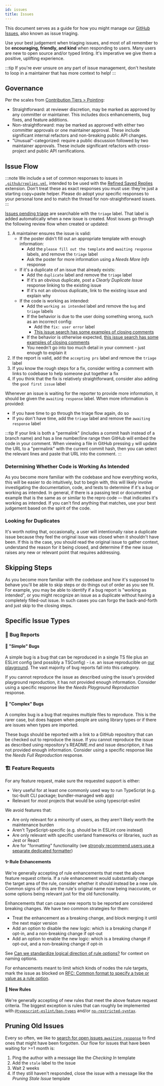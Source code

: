 ```yaml
---
id: issues
title: Issues
---
```


This document serves as a guide for how you might manage our [GitHub Issues](https://docs.github.com/issues), also known as issue triaging.

Use your best judgement when triaging issues, and most of all remember to be **encouraging, friendly, and kind** when responding to users.
Many users are new to open source and/or typed linting.
It's imperative we give them a positive, uplifting experience.

:::tip
If you're ever unsure on any part of issue management, don't hesitate to loop in a maintainer that has more context to help!
:::

## Governance

Per the scales from [Contribution Tiers > Pointing](./Contributor_Tiers.mdx#pointing):

- Straightforward: at reviewer discretion, may be marked as approved by any committer or maintainer.
  This includes docs enhancements, bug fixes, and feature additions.
- Non-straightforward: may be marked as approved with either two committer approvals or one maintainer approval.
  These include significant internal refactors and non-breaking public API changes.
- "Unusual"-categorized: require a public discussion followed by two maintainer approvals.
  These include significant refactors with cross-project and public API ramifications.

## Issue Flow

:::note
We include a set of common responses to issues in [`.github/replies.yml`](https://github.com/typescript-eslint/typescript-eslint/blob/main/.github/replies.yml), intended to be used with the [Refined Saved Replies](https://github.com/JoshuaKGoldberg/refined-saved-replies) extension.
Don't treat these as exact responses you must use: they're just a starting copy+paste helper.
Please do adopt your specific responses to your personal tone and to match the thread for non-straightforward issues.
:::

[Issues pending triage](https://github.com/typescript-eslint/typescript-eslint/issues?q=is%3Aopen+is%3Aissue+label%3Atriage) are searchable with the `triage` label.
That label is added automatically when a new issue is created.
Most issues go through the following review flow when created or updated:

1. A maintainer ensures the issue is valid:
   - If the poster didn't fill out an appropriate template with enough information:
     - Add the `please fill out the template` and `awaiting response` labels, and remove the `triage` label
     - Ask the poster for more information using a _Needs More Info_ response
   - If it's a duplicate of an issue that already exists:
     - Add the `duplicate` label and remove the `triage` label
     - If it's an obvious duplicate, post a _Clearly Duplicate Issue_ response linking to the existing issue
     - If it's not an obvious duplicate, link to the existing issue and explain why
   - If the code is working as intended:
     - Add the `working as intended` label and remove the `bug` and `triage` labels
     - If the behavior is due to the user doing something wrong, such as an incorrect config:
       - Add the `fix: user error` label
       - [This issue search has some examples of closing comments](https://github.com/typescript-eslint/typescript-eslint/issues?q=is%3Aissue+sort%3Aupdated-desc+label%3A%22fix%3A+user+error%22+is%3Aclosed)
     - If the behavior is otherwise expected, [this issue search has some examples of closing comments](https://github.com/typescript-eslint/typescript-eslint/issues?q=is%3Aissue+sort%3Aupdated-desc+label%3A%22working+as+intended%22+-label%3A%22fix%3A+user+error%22+is%3Aclosed+)
     - You needn't go into too much detail in your comment - just enough to explain it
2. If the report is valid, add the `accepting prs` label and remove the `triage` label
3. If you know the rough steps for a fix, consider writing a comment with links to codebase to help someone put together a fix
4. If you think that the fix is relatively straightforward, consider also adding the `good first issue` label

Whenever an issue is waiting for the reporter to provide more information, it should be given the `awaiting response` label.
When more information is provided:

- If you have time to go through the triage flow again, do so
- If you don't have time, add the `triage` label and remove the `awaiting response` label

:::tip
If your link is both a "permalink" (includes a commit hash instead of a branch name) and has a line number/line range then GitHub will embed the code in your comment.
When viewing a file in GitHub pressing `y` will update the URL to a "permalink" with the current commit hash, then you can select the relevant lines and paste that URL into the comment.
:::

### Determining Whether Code is Working As Intended

As you become more familiar with the codebase and how everything works, this will be easier to do intuitively, but to begin with, this will likely involve investigating the documentation, code, and tests to determine if it's a bug or working as intended.
In general, if there is a passing test or documented example that is the same as or similar to the repro code — that indicates it's working as intended.
If you can't find anything that matches, use your best judgement based on the spirit of the code.

### Looking for Duplicates

It's worth noting that, occasionally, a user will intentionally raise a duplicate issue because they feel the original issue was closed when it shouldn't have been.
If this is the case, you should read the original issue to gather context, understand the reason for it being closed, and determine if the new issue raises any new or relevant point that requires addressing.

## Skipping Steps

As you become more familiar with the codebase and how it's supposed to behave you'll be able to skip steps or do things out of order as you see fit.
For example, you may be able to identify if a bug report is "working as intended", or you might recognize an issue as a duplicate without having a completely filled-out issue.
In such cases you can forgo the back-and-forth and just skip to the closing steps.

## Specific Issue Types

### 🐛 Bug Reports

#### 🐞 "Simple" Bugs

A simple bug is a bug that can be reproduced in a single TS file plus an ESLint config (and possibly a TSConfig) - i.e. an issue reproducible on [our playground](/play).
The vast majority of bug reports fall into this category.

If you cannot reproduce the issue as described using the issue's provided playground reproduction, it has not provided enough information.
Consider using a specific response like the _Needs Playground Reproduction_ response.

#### 🦟 "Complex" Bugs

A complex bug is a bug that requires multiple files to reproduce.
This is the rarer case, but does happen when people are using library types or if there are issues when types are imported.

These bugs should be reported with a link to a GitHub repository that can be checked out to reproduce the issue.
If you cannot reproduce the issue as described using repository's README.md and issue description, it has not provided enough information.
Consider using a specific response like the _Needs Full Reproduction_ response.

### 🏗 Feature Requests

For any feature request, make sure the requested support is either:

- Very useful for at least one commonly used way to run TypeScript (e.g. tsc-built CLI package; bundler-managed web app)
- Relevant for _most_ projects that would be using typescript-eslint

We avoid features that:

- Are only relevant for a minority of users, as they aren't likely worth the maintenance burden
- Aren't TypeScript-specific (e.g. should be in ESLint core instead)
- Are only relevant with specific userland frameworks or libraries, such as Jest or React
- Are for "formatting" functionality (we [strongly recommend users use a separate dedicated formatter](../linting/troubleshooting/Formatting.mdx))

#### ✨ Rule Enhancements

We're generally accepting of rule enhancements that meet the above feature request criteria.
If a rule enhancement would substantially change the target area of the rule, consider whether it should instead be a new rule.
Common signs of this are the rule's original name now being inaccurate, or some options being relevant just for the old functionality.

Enhancements that can cause new reports to be reported are considered breaking changes.
We have two common strategies for them:

- Treat the enhancement as a breaking change, and block merging it until the next major version
- Add an option to disable the new logic: which is a breaking change if opt-in, and a non-breaking change if opt-out
- Add an option to enable the new logic: which is a breaking change if opt-out, and a non-breaking change if opt-in

See [Can we standardize logical direction of rule options?](https://github.com/typescript-eslint/typescript-eslint/discussions/6101) for context on naming options.

For enhancements meant to limit which kinds of nodes the rule targets, mark the issue as blocked on [RFC: Common format to specify a type or value as a rule option](https://github.com/typescript-eslint/typescript-eslint/discussions/6017).

#### 🚀 New Rules

We're generally accepting of new rules that meet the above feature request criteria.
The biggest exception is rules that can roughly be implemented with [`@typescript-eslint/ban-types`](/rules/ban-types) and/or [`no-restricted-syntax`](https://eslint.org/docs/latest/rules/no-restricted-syntax).

## Pruning Old Issues

Every so often, we like to [search for open issues `awaiting response`](https://github.com/typescript-eslint/typescript-eslint/issues?q=is%3Aopen+is%3Aissue+label%3A%22awaiting+response%22) to find ones that might have been forgotten.
Our flow for issues that have been waiting for >=1 month is:

1. Ping the author with a message like the _Checking In_ template
1. Add the `stale` label to the issue
1. Wait 2 weeks
1. If they still haven't responded, close the issue with a message like the _Pruning Stale Issue_ template

